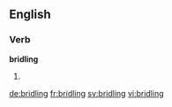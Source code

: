 
==English==

===Verb===
'''bridling'''

# {{present participle of|bridle}}

[[de:bridling]]
[[fr:bridling]]
[[sv:bridling]]
[[vi:bridling]]